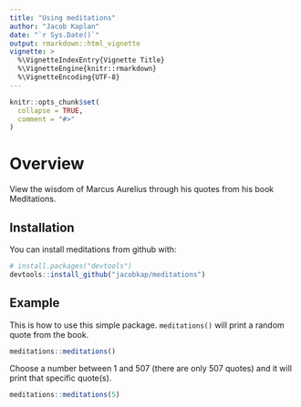```yaml
---
title: "Using meditations"
author: "Jacob Kaplan"
date: "`r Sys.Date()`"
output: rmarkdown::html_vignette
vignette: >
  %\VignetteIndexEntry{Vignette Title}
  %\VignetteEngine{knitr::rmarkdown}
  %\VignetteEncoding{UTF-8}
---
```


```r
knitr::opts_chunk$set(
  collapse = TRUE,
  comment = "#>"
)
```

# Overview

View the wisdom of Marcus Aurelius through his quotes from his book Meditations.

## Installation

You can install meditations from github with:

```r
# install.packages("devtools")
devtools::install_github("jacobkap/meditations")
```

## Example

This is how to use this simple package. `meditations()` will print a random quote from the book. 

```r
meditations::meditations()
```

Choose a number between 1 and 507 (there are only 507 quotes) and it will print that specific quote(s).

```r
meditations::meditations(5)
```

